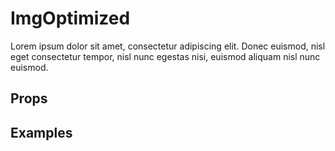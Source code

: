 
<Meta title="Components/ImgOptimized" component={ImgOptimized} />

# ImgOptimized

Lorem ipsum dolor sit amet, consectetur adipiscing elit. Donec euismod, nisl eget consectetur tempor, nisl nunc egestas nisi, euismod aliquam nisl nunc euismod.

## Props

<ArgsTable of={ImgOptimized} />

## Examples

<Canvas>
  <Story name="Default">
    <ImgOptimized src="https://images.ctfassets.net/j8tkpy1gjhi5/7zdc4JYXlD68uFKFf60Gjn/4421e0bbf32a80101075b50053453a5c/shreds.jpg" />
  </Story>
  <Story name="With Custom Sources">
    <ImgOptimized
      src="https://images.ctfassets.net/j8tkpy1gjhi5/7zdc4JYXlD68uFKFf60Gjn/4421e0bbf32a80101075b50053453a5c/shreds.jpg"
      customSources={[
        {
          breakpoint: 1024,
          imageWidth: 1024 * 1.5,
        },
        {
          breakpoint: 768,
          imageWidth: 768 * 1.5,
        },
        {
          imageWidth: 768,
        },
      ]}
    />
  </Story>
</Canvas>
